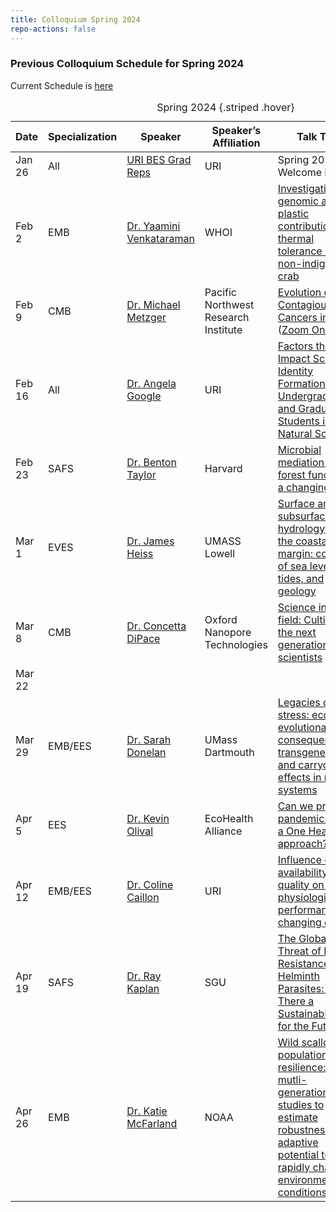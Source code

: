 ```yaml
---
title: Colloquium Spring 2024
repo-actions: false
---
```


### Previous Colloquium Schedule for Spring 2024

Current Schedule is [here](/index.qmd)


| Date  | Specialization | Speaker                  | Speaker's Affiliation                          | Talk Title                   | Host |
|-------|-----|--------------------|----------------------|----------------------------------------------------------------------| -----|
| Jan 26| All            | [URI BES Grad Reps](https://web.uri.edu/cels/academics/bes/) | URI                                           | Spring 2024 Welcome Event!  | N/A
| Feb 2 | EMB            | [Dr. Yaamini Venkataraman](https://yaaminiv.github.io/about/) | WHOI                                          | [Investigating genomic and plastic contributions to thermal tolerance in a non-indigenous crab](/content/IMG/YaaminiBESflyer.jpeg)                         | [Jill Ashey](mailto:jillashey@uri.edu)|
| Feb 9 | CMB            | [Dr. Michael Metzger](https://pnri.org/metzger-lab/)             | Pacific Northwest Research Institute           | [Evolution of Contagious Cancers in Clams](/content/IMG/DrMetzger_SPRING2024_Colloquium_Flyer.pdf) ([Zoom Only](https://uri-edu.zoom.us/j/96980121744?pwd=Ym5MME9UbmVpckNuSnJ4eERqb1ZLUT09))                          | [Jaypee Samson](mailto:samsonjaypee@uri.edu) |
| Feb 16| All            | [Dr. Angela Google](https://web.uri.edu/cels/2022-college-of-the-environment-and-life-sciences-new-faculty/) | URI                       | [Factors that Impact Science Identity Formation for Undergraduate and Graduate Students in Natural Sciences](/content/IMG/GoogleFlyer.png)  | [Dr. Angela Google](mailto:angela.google@uri.edu) |
| Feb 23| SAFS           | [Dr. Benton Taylor](https://taylorlab.oeb.harvard.edu/)             | Harvard                                       | [Microbial mediation of forest function in a changing world](/content/IMG/2.23.png)                          | [Camilo Villouta](mailto: camilo.villouta@uri.edu)|
| Mar 1 | EVES           | [Dr. James Heiss ](https://www.jamesheiss.com/)          | UMASS Lowell                                  | [Surface and subsurface hydrology along the coastal margin: controls of sea level rise, tides, and geology](/content/IMG/Heiss.pdf)                         | [Paige Aldenberg](mailto:paige.aldenberg@uri.edu)|
| Mar 8 | CMB            | [Dr. Concetta DiPace](https://www.linkedin.com/in/concetta-dipace-phd-20384525/) | Oxford Nanopore Technologies | [Science in the field: Cultivating the next generation of scientists](/content/IMG/Concetta.pdf)                          | [Lia Bozza](mailto:lia.bozza@uri.edu)|
| Mar 22|                |                           |                                               |                              | TBD                          | |
| Mar 29| EMB/EES        | [Dr. Sarah Donelan](https://sarahdonelanphd.weebly.com/)                          |   UMass Dartmouth                                     | [Legacies of stress: eco-evolutionary consequences of transgenerational and carryover effects in marine systems](/content/IMG/Donelan.png)                     |  [Amy Zyck](mailto:amaelia_zyck@uri.edu)|
| Apr 5 | EES            | [Dr. Kevin Olival](https://www.ecohealthalliance.org/personnel/dr-kevin-olival) | EcoHealth Alliance                    |  [Can we prevent pandemics using a One Health approach?](/content/IMG/April5_Colloquium.png)                          | [Chantal Sengsourinho](mailto:chantal.sengsourinho@uri.edu) |
| Apr 12|  EMB/EES           | [Dr. Coline Caillon](https://www.linkedin.com/in/coline-caillon-07b699113/?originalSubdomain=fr)                          |  URI                                           | [Influence of food availability and quality on oyster physiological performance in a changing ocean](/content/IMG/Caillon.png)                                          | [Dr. Coline Caillon](mailto:coline.caillon@uri.edu)  |
| Apr 19| SAFS           | [Dr. Ray Kaplan](https://www.sgu.edu/research/sgu-research/ray-m-kaplan-dvm-phd-dacvm-devpc/) | SGU                | [The Global Threat of Drug Resistance in Helminth Parasites: Is There a Sustainable Path for the Future?](/content/IMG/Kaplan.png)                          | [Elizabeth Kass](mailto:elizabeth_kass@uri.edu) |
| Apr 26| EMB            | [Dr. Katie McFarland](https://www.fisheries.noaa.gov/contact/katie-mcfarland-phd)      | NOAA                         | [Wild scallop population resilience: Using mutli-generational studies to estimate robustness and adaptive potential to rapidly changing environmental conditions](/content/IMG/McFarland.pdf)                          | [Megan Guidry](mailto:mguidry@uri.edu) |


: Spring 2024 {.striped .hover}



